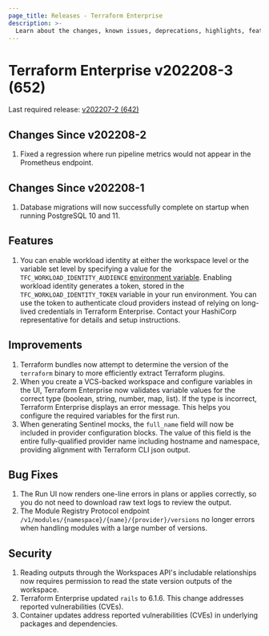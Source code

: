 ```yaml
---
page_title: Releases - Terraform Enterprise
description: >-
  Learn about the changes, known issues, deprecations, highlights, features, improvements, bug fixes, and security fixes for the v202208-3 (652) release.
---
```


# Terraform Enterprise v202208-3 (652)

Last required release: [v202207-2 (642)](/terraform/enterprise/releases/2022/v202207-2)

## Changes Since v202208-2

1. Fixed a regression where run pipeline metrics would not appear in the Prometheus endpoint.

## Changes Since v202208-1

1. Database migrations will now successfully complete on startup when running PostgreSQL 10 and 11.

## Features

1. You can enable workload identity at either the workspace level or the variable set level by specifying a value for the `TFC_WORKLOAD_IDENTITY_AUDIENCE` [environment variable](/terraform/cloud-docs/workspaces/variables). Enabling workload identity generates a token, stored in the `TFC_WORKLOAD_IDENTITY_TOKEN` variable in your run environment. You can use the token to authenticate cloud providers instead of relying on long-lived credentials in Terraform Enterprise. Contact your HashiCorp representative for details and setup instructions. 

## Improvements

1. Terraform bundles now attempt to determine the version of the `terraform` binary to more efficiently extract Terraform plugins.
1. When you create a VCS-backed workspace and configure variables in the UI, Terraform Enterprise now validates variable values for the correct type (boolean, string, number, map, list). If the type is incorrect, Terraform Enterprise displays an error message. This helps you configure the required variables for the first run.
1. When generating Sentinel mocks, the `full_name` field will now be included in provider configuration blocks. The value of this field is the entire fully-qualified provider name including hostname and namespace, providing alignment with Terraform CLI json output.

## Bug Fixes

1. The Run UI now renders one-line errors in plans or applies correctly, so you do not need to download raw text logs to review the output.
1. The Module Registry Protocol endpoint `/v1/modules/{namespace}/{name}/{provider}/versions` no longer errors when handling modules with a large number of versions.

## Security

1. Reading outputs through the Workspaces API's includable relationships now requires permission to read the state version outputs of the workspace.
1. Terraform Enterprise updated `rails` to 6.1.6. This change addresses reported vulnerabilities (CVEs).
1. Container updates address reported vulnerabilities (CVEs) in underlying packages and dependencies.
